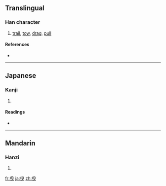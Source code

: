 {{also|曳}}
==Translingual==

===Han character===
{{Han char|rn=73|rad=曰|as=03|sn=7|four=|canj=戈中田心 (ILWP)}}

# [[trail]], [[tow]], [[drag]], [[pull]]

====References====
* {{Han ref|kx=0502.061|dkj=14284|dj=0874.050|hdz=21488.030|uh=66F5|ud=26357}}

----

==Japanese==

===Kanji===
{{ja-kanji|grade=|rs=曰03}}

# {{defn|Japanese|sort=曰03}}

====Readings====
* {{ja-readings|on=[[えい]] (ei)|kun=[[ひく]] (hiku)}}

----

==Mandarin==

===Hanzi===
{{cmn-hanzi|pin=[[mán]] ([[man2]]), [[yè]] ([[ye4]])|wg=man<sup>2</sup>, yeh<sup>4</sup>}}

# {{defn|Mandarin|sort=曰03}}

[[fr:曵]]
[[ja:曵]]
[[zh:曵]]